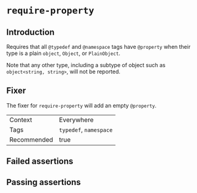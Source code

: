# `require-property`

## Introduction

Requires that all `@typedef` and `@namespace` tags have `@property`
when their type is a plain `object`, `Object`, or `PlainObject`.

Note that any other type, including a subtype of object such as
`object<string, string>`, will not be reported.

## Fixer

The fixer for `require-property` will add an empty `@property`.

|||
|---|---|
|Context|Everywhere|
|Tags|`typedef`, `namespace`|
|Recommended|true|


## Failed assertions

<Assertions rule="requireProperty" />

## Passing assertions

<Assertions rule="requireProperty" passing />
